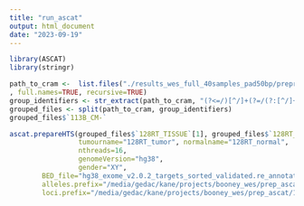 ```yaml
---
title: "run_ascat"
output: html_document
date: "2023-09-19"
---
```

```r
library(ASCAT)
library(stringr)
```

```r
path_to_cram <-  list.files("./results_wes_full_40samples_pad50bp/preprocessing/recalibrated"
, full.names=TRUE, recursive=TRUE)
group_identifiers <- str_extract(path_to_cram, "(?<=/)[^/]+(?=/(?:[^/]+)$)")
grouped_files <- split(path_to_cram, group_identifiers)
grouped_files$`113B_CM-`
```

```r
ascat.prepareHTS(grouped_files$`128RT_TISSUE`[1], grouped_files$`128RT_PBMC`[1],
                 tumourname="128RT_tumor", normalname="128RT_normal",
                 nthreads=16,
                 genomeVersion="hg38",
                 gender="XY",
        BED_file="hg38_exome_v2.0.2_targets_sorted_validated.re_annotated.sorted.pad50bp.bed",
        alleles.prefix="/media/gedac/kane/projects/booney_wes/prep_ascat/1000G_loci_hg38/battenberg_alleles_on_target_hg38/battenberg_alleles_on_target_hg38.zip",
        loci.prefix="/media/gedac/kane/projects/booney_wes/prep_ascat/1000G_loci_hg38/battenberg_loci_on_target_hg38/battenberg_loci_on_target_hg38.zip")

```


